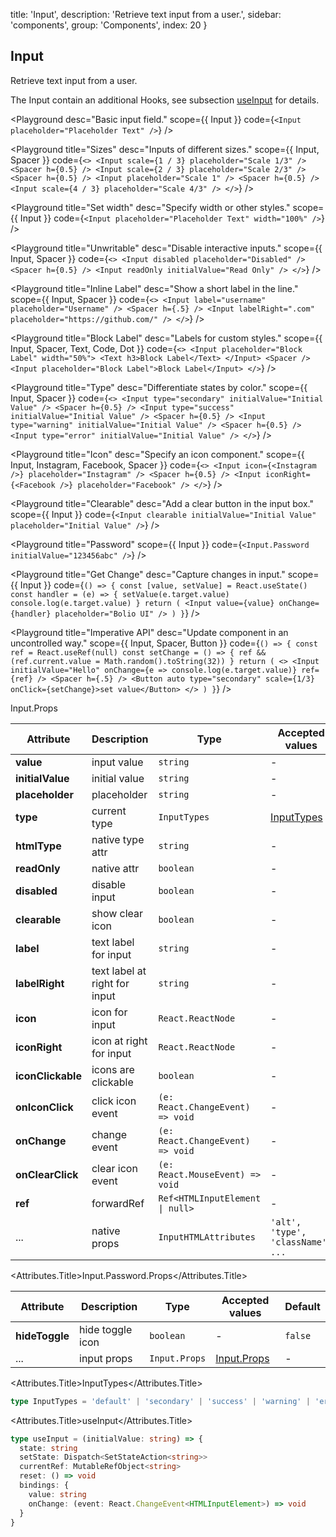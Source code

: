 
  title: 'Input',
  description: 'Retrieve text input from a user.',
  sidebar: 'components',
  group: 'Components',
  index: 20
}

## Input

Retrieve text input from a user.

The Input contain an additional Hooks, see subsection [useInput](/docs/hooks/use-input) for details.

<Playground
  desc="Basic input field."
  scope={{ Input }}
  code={`
<Input placeholder="Placeholder Text" />
`}
/>

<Playground
  title="Sizes"
  desc="Inputs of different sizes."
  scope={{ Input, Spacer }}
  code={`
<>
  <Input scale={1 / 3} placeholder="Scale 1/3" /> <Spacer h={0.5} />
  <Input scale={2 / 3} placeholder="Scale 2/3" /> <Spacer h={0.5} />
  <Input placeholder="Scale 1" /> <Spacer h={0.5} />
  <Input scale={4 / 3} placeholder="Scale 4/3" />
</>
`}
/>

<Playground
  title="Set width"
  desc="Specify width or other styles."
  scope={{ Input }}
  code={`
<Input placeholder="Placeholder Text" width="100%" />
`}
/>

<Playground
  title="Unwritable"
  desc="Disable interactive inputs."
  scope={{ Input, Spacer }}
  code={`
<>
  <Input disabled placeholder="Disabled" />
  <Spacer h={0.5} />
  <Input readOnly initialValue="Read Only" />
</>
`}
/>

<Playground
  title="Inline Label"
  desc="Show a short label in the line."
  scope={{ Input, Spacer }}
  code={`
<>
  <Input label="username" placeholder="Username" />
  <Spacer h={.5} />
  <Input labelRight=".com" placeholder="https://github.com/" />
</>
`}
/>

<Playground
  title="Block Label"
  desc="Labels for custom styles."
  scope={{ Input, Spacer, Text, Code, Dot }}
  code={`
<>
  <Input placeholder="Block Label" width="50%">
    <Text h3>Block Label</Text>
  </Input>
  <Spacer />
  <Input placeholder="Block Label">Block Label</Input>
</>
`}
/>

<Playground
  title="Type"
  desc="Differentiate states by color."
  scope={{ Input, Spacer }}
  code={`
<>
  <Input type="secondary" initialValue="Initial Value" />
  <Spacer h={0.5} />
  <Input type="success" initialValue="Initial Value" />
  <Spacer h={0.5} />
  <Input type="warning" initialValue="Initial Value" />
  <Spacer h={0.5} />
  <Input type="error" initialValue="Initial Value" />
</>
`}
/>

<Playground
  title="Icon"
  desc="Specify an icon component."
  scope={{ Input, Instagram, Facebook, Spacer }}
  code={`
<>
  <Input icon={<Instagram />} placeholder="Instagram" />
  <Spacer h={0.5} />
  <Input iconRight={<Facebook />} placeholder="Facebook" />
</>
`}
/>

<Playground
  title="Clearable"
  desc="Add a clear button in the input box."
  scope={{ Input }}
  code={`
<Input clearable initialValue="Initial Value" placeholder="Initial Value" />
`}
/>

<Playground
  title="Password"
  scope={{ Input }}
  code={`
<Input.Password initialValue="123456abc" />
`}
/>

<Playground
  title="Get Change"
  desc="Capture changes in input."
  scope={{ Input }}
  code={`
() => {
  const [value, setValue] = React.useState()
  const handler = (e) => {
    setValue(e.target.value)
    console.log(e.target.value)
  }
  return (
    <Input value={value} onChange={handler} placeholder="Bolio UI" />
  )
}
`}
/>

<Playground
  title="Imperative API"
  desc="Update component in an uncontrolled way."
  scope={{ Input, Spacer, Button }}
  code={`
() => {
  const ref = React.useRef(null)
  const setChange = () => {
    ref && (ref.current.value = Math.random().toString(32))
  }
  return (
    <>
      <Input initialValue="Hello" onChange={e => console.log(e.target.value)} ref={ref} />
      <Spacer h={.5} />
      <Button auto type="secondary" scale={1/3} onClick={setChange}>set value</Button>
    </>
  )
}
`}
/>

<Attributes edit="/pages/docs/components/input.mdx">
<Attributes.Title>Input.Props</Attributes.Title>

| Attribute         | Description                   | Type                                           | Accepted values                   | Default   |
| ----------------- | ----------------------------- | ---------------------------------------------- | --------------------------------- | --------- |
| **value**         | input value                   | `string`                                       | -                                 | -         |
| **initialValue**  | initial value                 | `string`                                       | -                                 | -         |
| **placeholder**   | placeholder                   | `string`                                       | -                                 | -         |
| **type**          | current type                  | `InputTypes`                                   | [InputTypes](#inputtypes)         | `default` |
| **htmlType**      | native type attr              | `string`                                       | -                                 | `text`    |
| **readOnly**      | native attr                   | `boolean`                                      | -                                 | `false`   |
| **disabled**      | disable input                 | `boolean`                                      | -                                 | `false`   |
| **clearable**     | show clear icon               | `boolean`                                      | -                                 | `false`   |
| **label**         | text label for input          | `string`                                       | -                                 | -         |
| **labelRight**    | text label at right for input | `string`                                       | -                                 | -         |
| **icon**          | icon for input                | `React.ReactNode`                              | -                                 | -         |
| **iconRight**     | icon at right for input       | `React.ReactNode`                              | -                                 | -         |
| **iconClickable** | icons are clickable           | `boolean`                                      | -                                 | `false`   |
| **onIconClick**   | click icon event              | `(e: React.ChangeEvent) => void`               | -                                 | -         |
| **onChange**      | change event                  | `(e: React.ChangeEvent) => void`               | -                                 | -         |
| **onClearClick**  | clear icon event              | `(e: React.MouseEvent) => void`                | -                                 | -         |
| **ref**           | forwardRef                    | <Code>Ref<HTMLInputElement &#124; null></Code> | -                                 | -         |
| ...               | native props                  | `InputHTMLAttributes`                          | `'alt', 'type', 'className', ...` | -         |

<Attributes.Title>Input.Password.Props</Attributes.Title>

| Attribute      | Description      | Type          | Accepted values             | Default |
| -------------- | ---------------- | ------------- | --------------------------- | ------- |
| **hideToggle** | hide toggle icon | `boolean`     | -                           | `false` |
| ...            | input props      | `Input.Props` | [Input.Props](#input.props) | -       |

<Attributes.Title>InputTypes</Attributes.Title>

```ts
type InputTypes = 'default' | 'secondary' | 'success' | 'warning' | 'error'
```

<Attributes.Title>useInput</Attributes.Title>

```ts
type useInput = (initialValue: string) => {
  state: string
  setState: Dispatch<SetStateAction<string>>
  currentRef: MutableRefObject<string>
  reset: () => void
  bindings: {
    value: string
    onChange: (event: React.ChangeEvent<HTMLInputElement>) => void
  }
}
```

</Attributes>

